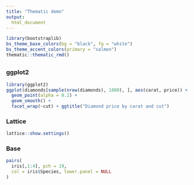 ```yaml
---
title: "Thematic demo"
output: 
  html_document
---
```


```r
library(bootstraplib)
bs_theme_base_colors(bg = "black", fg = "white")
bs_theme_accent_colors(primary = "salmon")
thematic::thematic_rmd()
```

## {.tabset .tabset-pills}

### ggplot2 

```r
library(ggplot2)
ggplot(diamonds[sample(nrow(diamonds), 1000), ], aes(carat, price)) +
  geom_point(alpha = 0.2) +
  geom_smooth() +
  facet_wrap(~cut) + ggtitle("Diamond price by carat and cut")
```

### Lattice 

```r
lattice::show.settings()
```

### Base

```r
pairs(
  iris[,1:4], pch = 19, 
  col = iris$Species, lower.panel = NULL
)
```
